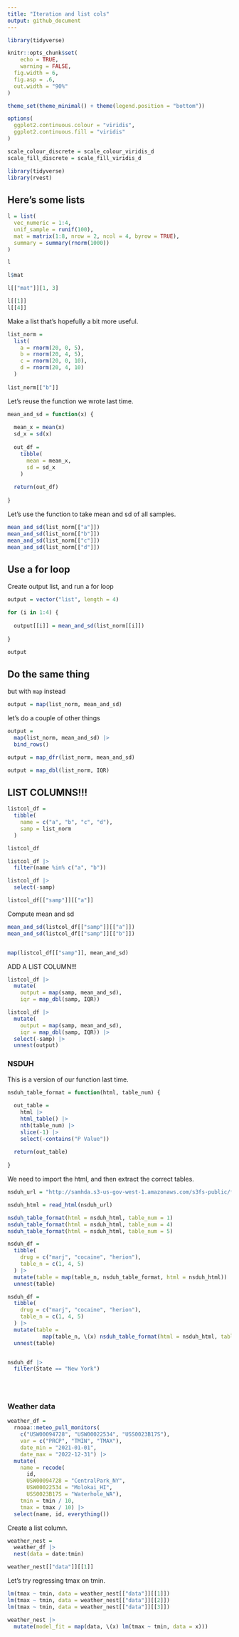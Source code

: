 ```yaml
---
title: "Iteration and list cols"
output: github_document
---
```


```r
library(tidyverse)

knitr::opts_chunk$set(
	echo = TRUE,
	warning = FALSE,
  fig.width = 6,
  fig.asp = .6,
  out.width = "90%"
)

theme_set(theme_minimal() + theme(legend.position = "bottom"))

options(
  ggplot2.continuous.colour = "viridis",
  ggplot2.continuous.fill = "viridis"
)

scale_colour_discrete = scale_colour_viridis_d
scale_fill_discrete = scale_fill_viridis_d
```


```r
library(tidyverse)
library(rvest)
```


## Here's some lists

```r
l = list(
  vec_numeric = 1:4,
  unif_sample = runif(100),
  mat = matrix(1:8, nrow = 2, ncol = 4, byrow = TRUE),
  summary = summary(rnorm(1000))
)

l

l$mat

l[["mat"]][1, 3]

l[[1]]
l[[4]]
```


Make a list that's hopefully a bit more useful.


```r
list_norm = 
  list(
    a = rnorm(20, 0, 5),
    b = rnorm(20, 4, 5),
    c = rnorm(20, 0, 10),
    d = rnorm(20, 4, 10)
  )
  
list_norm[["b"]]
```

Let's reuse the function we wrote last time.


```r
mean_and_sd = function(x) {
  
  mean_x = mean(x)
  sd_x = sd(x)
  
  out_df = 
    tibble(
      mean = mean_x,
      sd = sd_x
    )
  
  return(out_df)
  
}
```

Let's use the function to take mean and sd of all samples.

```r
mean_and_sd(list_norm[["a"]])
mean_and_sd(list_norm[["b"]])
mean_and_sd(list_norm[["c"]])
mean_and_sd(list_norm[["d"]])
```

## Use a for loop 

Create output list, and run a for loop

```r
output = vector("list", length = 4)

for (i in 1:4) {
  
  output[[i]] = mean_and_sd(list_norm[[i]])
  
}

output


```


## Do the same thing

but with `map` instead


```r
output = map(list_norm, mean_and_sd)
```


let's do a couple of other things

```r
output = 
  map(list_norm, mean_and_sd) |> 
  bind_rows()

output = map_dfr(list_norm, mean_and_sd)

output = map_dbl(list_norm, IQR)
```


## LIST COLUMNS!!!

```r
listcol_df = 
  tibble(
    name = c("a", "b", "c", "d"),
    samp = list_norm
  )

listcol_df

listcol_df |> 
  filter(name %in% c("a", "b"))

listcol_df |> 
  select(-samp)

```

```r
listcol_df[["samp"]][["a"]]
```

Compute mean and sd

```r
mean_and_sd(listcol_df[["samp"]][["a"]])
mean_and_sd(listcol_df[["samp"]][["b"]])


map(listcol_df[["samp"]], mean_and_sd)
```

ADD A LIST COLUMN!!!

```r
listcol_df |> 
  mutate(
    output = map(samp, mean_and_sd),
    iqr = map_dbl(samp, IQR))

listcol_df |> 
  mutate(
    output = map(samp, mean_and_sd),
    iqr = map_dbl(samp, IQR)) |> 
  select(-samp) |> 
  unnest(output)

```



### NSDUH

This is a version of our function last time.

```r
nsduh_table_format = function(html, table_num) {
  
  out_table = 
    html |> 
    html_table() |> 
    nth(table_num) |> 
    slice(-1) |> 
    select(-contains("P Value"))
  
  return(out_table)
  
}
```

We need to import the html, and then extract the correct tables.

```r
nsduh_url = "http://samhda.s3-us-gov-west-1.amazonaws.com/s3fs-public/field-uploads/2k15StateFiles/NSDUHsaeShortTermCHG2015.htm"

nsduh_html = read_html(nsduh_url)
```


```r
nsduh_table_format(html = nsduh_html, table_num = 1)
nsduh_table_format(html = nsduh_html, table_num = 4)
nsduh_table_format(html = nsduh_html, table_num = 5)
```


```r
nsduh_df =
  tibble(
    drug = c("marj", "cocaine", "herion"),
    table_n = c(1, 4, 5)
  ) |> 
  mutate(table = map(table_n, nsduh_table_format, html = nsduh_html)) |> 
  unnest(table)

nsduh_df =
  tibble(
    drug = c("marj", "cocaine", "herion"),
    table_n = c(1, 4, 5)
  ) |> 
  mutate(table = 
           map(table_n, \(x) nsduh_table_format(html = nsduh_html, table_num = x))) |> 
  unnest(table)


nsduh_df |> 
  filter(State == "New York")


  
```



### Weather data

```r
weather_df = 
  rnoaa::meteo_pull_monitors(
    c("USW00094728", "USW00022534", "USS0023B17S"),
    var = c("PRCP", "TMIN", "TMAX"), 
    date_min = "2021-01-01",
    date_max = "2022-12-31") |>
  mutate(
    name = recode(
      id, 
      USW00094728 = "CentralPark_NY", 
      USW00022534 = "Molokai_HI",
      USS0023B17S = "Waterhole_WA"),
    tmin = tmin / 10,
    tmax = tmax / 10) |>
  select(name, id, everything())
```

Create a list column.

```r
weather_nest = 
  weather_df |> 
  nest(data = date:tmin)
```

```r
weather_nest[["data"]][[1]]
```

Let's try regressing tmax on tmin.

```r
lm(tmax ~ tmin, data = weather_nest[["data"]][[1]])
lm(tmax ~ tmin, data = weather_nest[["data"]][[2]])
lm(tmax ~ tmin, data = weather_nest[["data"]][[3]])
```

```r
weather_nest |> 
  mutate(model_fit = map(data, \(x) lm(tmax ~ tmin, data = x))) 
```
